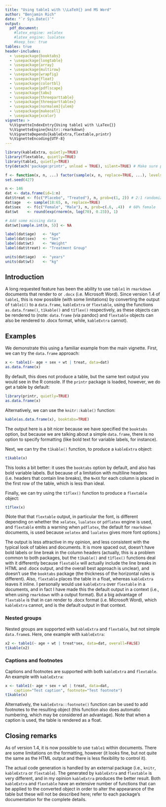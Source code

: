 ```yaml
---
title: "Using table1 with \\LaTeX{} and MS Word"
author: "Benjamin Rich"
date: "`r Sys.Date()`"
output:
  pdf_document:
    #latex_engine: xelatex
    #latex_engine: lualatex
    #keep_tex: true
tables: true
header-includes:
  - \usepackage{booktabs}
  - \usepackage{longtable}
  - \usepackage{array}
  - \usepackage{multirow}
  - \usepackage{wrapfig}
  - \usepackage{float}
  - \usepackage{colortbl}
  - \usepackage{pdflscape}
  - \usepackage{tabu}
  - \usepackage{threeparttable}
  - \usepackage{threeparttablex}
  - \usepackage[normalem]{ulem}
  - \usepackage{makecell}
  - \usepackage{xcolor}
vignette: >
  %\VignetteIndexEntry{Using table1 with \LaTex{}}
  %\VignetteEngine{knitr::rmarkdown}
  %\VignetteDepends{kableExtra,flextable,printr}
  %\VignetteEncoding{UTF-8}
---
```


```r
library(kableExtra, quietly=TRUE)
library(flextable, quietly=TRUE)
library(table1, quietly=TRUE)
try(detach('package:printr', unload = TRUE), silent=TRUE) # Make sure printr is not loaded

f <- function(x, n, ...) factor(sample(x, n, replace=TRUE, ...), levels=x)
set.seed(427)

n <- 146
dat <- data.frame(id=1:n)
dat$treat <- f(c("Placebo", "Treated"), n, prob=c(1, 2)) # 2:1 randomization
dat$age   <- sample(18:65, n, replace=TRUE)
dat$sex   <- f(c("Female", "Male"), n, prob=c(.6, .4))  # 60% female
dat$wt    <- round(exp(rnorm(n, log(70), 0.23)), 1)

# Add some missing data
dat$wt[sample.int(n, 5)] <- NA

label(dat$age)   <- "Age"
label(dat$sex)   <- "Sex"
label(dat$wt)    <- "Weight"
label(dat$treat) <- "Treatment Group"

units(dat$age)   <- "years"
units(dat$wt)    <- "kg"
```


## Introduction

A long requested feature has been the ability to use `table1` in `rmarkdown`
documents that render to \LaTeX{} or `.docx` (i.e.
Microsoft\textsuperscript{\textregistered} Word).  Since version 1.4 of
`table1`, this is now possible (with some limitations) by converting the output
of `table1()` to a `data.frame`, `kableExtra` or `flextable`, using the
functions `as.data.frame()`, `t1kable()` and `t1flex()` respectively, as these
objects can be rendered to \LaTeX{} (note: `data.frame` (via pandoc) and
`flextable` objects can also be rendered to .docx format, while, `kableExtra`
cannot).

## Examples

We demonstrate this using a familiar example from the main vignette. First, we
can try the `data.frame` approach:

```r
x <- table1(~ age + sex + wt | treat, data=dat)
as.data.frame(x)
```

By default, this does not produce a \LaTeX{} table, but the same text output you
would see in the R console. If the `printr` package is loaded, however, we do
get a \LaTeX{} table by default:

```r
library(printr, quietly=TRUE)
as.data.frame(x)
```

Alternatively, we can use the `knitr::kable()` function:

```r
kable(as.data.frame(x), booktabs=TRUE)
```

The output here is a bit nicer because we have specified the `booktabs` option,
but because we are talking about a simple `data.frame`, there is no option to
specify formatting (like bold text for variable labels, for instance).

Next, we can try the `t1kable()` function, to produce a `kableExtra` object:

```r
t1kable(x)
```

This looks a bit better: it uses the `booktabs` option by default, and also
has bold variable labels. But because of a limitation with multiline headers
(i.e. headers that contain line breaks), the `N=XX` for each column is placed
in the first row of the table, which is less than ideal.

Finally, we can try using the `t1flex()` function to produce a  `flextable` object:

```r
t1flex(x)
```

(Note that that `flextable` output, in particular the font, is different
depending on whether the `xelatex`, `lualatex` or `pdflatex` engine is used,
and `flextable` emits a warning when `pdflatex`, the default for `rmarkdown`
documents,  is used because `xelatex` and `lualatex` gives more font options.)

The output is less attractive in my opinion, and less consistent with the
typical look of \LaTeX{} tables and documents. It is more spaced out, doesn't
have bold labels or line break in the column headers (actually, this is a
problem common to both packages, but the `t1kable()` and `t1flex()` functions
deal with it differently because `flextable` will actually include the line
breaks in HTML and .docx output, and the overall best approach is unclear), and
doesn't use the `booktabs` package (the thickness of the horizontal rules is
different).  Also, `flextable` places the table in a float, whereas
`kableExtra` leaves it inline.  I personally would use `kableExtra` over
`flextable` in a \LaTeX{} documents, and in fact I have made this the default
output in a \LaTeX{} context (i.e., when using `rmarkdown` with a \LaTeX{} output
format).  But a big advantage of `flextable` is that in can render to .docx
format (i.e.  Microsoft Word), which `kableExtra` cannot, and is the default
output in that context.


### Nested groups

Nested groups are supported with `kableExtra` and `flextable`, but not simple
`data.frame`s. Here, one example with `kableExtra`:

```r
x2 <- table1(~ age + wt | treat*sex, data=dat, overall=FALSE)
t1kable(x2)
```

### Captions and footnotes

Captions and footnotes are supported with both `kableExtra` and `flextable`. An
example with `kableExtra`:

```r
x <- table1(~ age + sex + wt | treat, data=dat,
    caption="Test caption", footnote="Test footnote")
t1kable(x)
```

Alternatively, the `kableExtra::footnote()` function can be used to add
footnotes to the resulting object (this function also does automatic numbering,
which may be considered an advantage). Note that when a caption is used, the
table is rendered as a float.

## Closing remarks

As of version 1.4, it is now possible to use `table1` within \LaTeX{} documents.
There are some limitations on the formatting, however (it looks fine, but not
quite the same as the HTML output and there is less flexibility to control it).

The actual \LaTeX{} code generation is handled by an external package (i.e.,
`knitr`, `kableExtra` or `flextable`).  The \LaTeX{} generated by `kableExtra` and
`flextable` is very different, and in my opinion `kableExtra` produces the
better result.  Both `kableExtra` and `flextable` have an extensive number of
functions that can be applied to the converted object in order to alter the
appearance of the table but these will not be described here; refer to each
package's documentation for the complete details.

